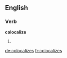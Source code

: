 ==English==

===Verb===
'''colocalize'''

# {{en-third-person singular of|colocalize}}


[[de:colocalizes]]
[[fr:colocalizes]]